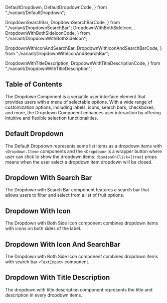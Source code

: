   DefaultDropdown,
  DefaultDropdownCode,
} from "./variant/DefaultDropdown";

  DropdownSearchBar,
  DropdownSearchBarCode,
} from "./variant/DropdownSearchBar";
  DropdownWithBothSideIcon,
  DropdownWithBothSideIconCode,
} from "./variant/DropdownWithBothSideIcon";

  DropdownWithIconAndSearchBar,
  DropdownWithIconAndSearchBarCode,
} from "./variant/DropdownWithIconAndSearchBar";

  DropdownWithTitleDescription,
  DropdownWithTitleDescriptionCode,
} from "./variant/DropdownWithTitleDescription";


## Table of Contents

The Dropdown Component is a versatile user interface element that provides users with a menu of selectable options. With a wide range of customization options, including labels, icons, search bars, checkboxes, and more, the Dropdown Component enhances user interaction by offering intuitive and flexible selection functionalities.

## Default Dropdown

The Default Dropdown represents some list items as a dropdown items with `<Dropdown.Item>` components and the `<Dropdown>` is a wrapper button where user can click to show the dropdown items. `dismissOnClick={true}` props means when the user select a dropdown item dropdown will be closed.

<CodePreview code={DefaultDropdownCode}>
  <DefaultDropdown />
</CodePreview>

## Dropdown With Search Bar

The Dropdown with Search Bar component features a search bar that allows users to filter and select from a list of fruit options.

<CodePreview code={DropdownSearchBarCode}>
  <DropdownSearchBar />
</CodePreview>

## Dropdown With Icon

The Dropdown with Both Side Icon component combines dropdown items with icons on both sides of the label.

<CodePreview code={DropdownWithBothSideIconCode}>
  <DropdownWithBothSideIcon />
</CodePreview>

## Dropdown With Icon And SearchBar

The Dropdown with Both Side Icon component combines dropdown items with search bar `<TextInput>` component.

<CodePreview code={DropdownWithIconAndSearchBarCode}>
  <DropdownWithIconAndSearchBar />
</CodePreview>

## Dropdown With Title Description

The dropdown with title description component represents the title and description in every dropdown items.

<CodePreview code={DropdownWithTitleDescriptionCode}>
  <DropdownWithTitleDescription />
</CodePreview>
